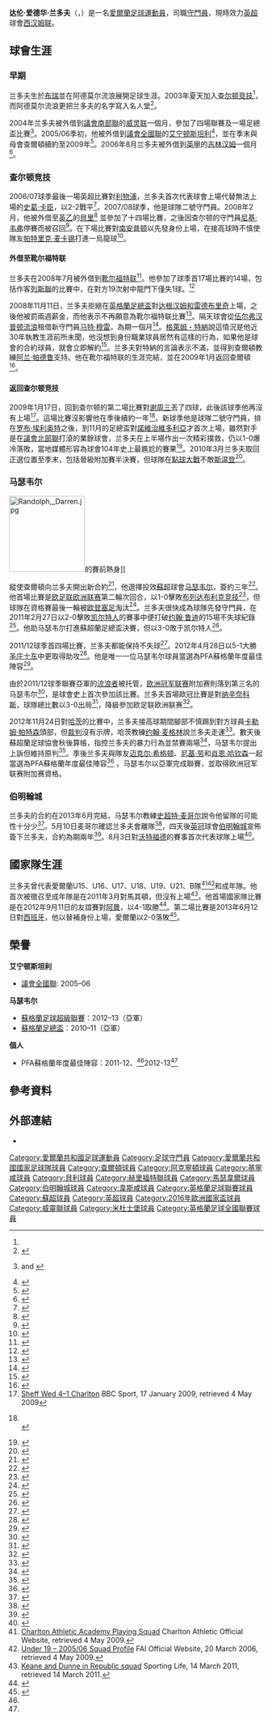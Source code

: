 {{noteTA|G1=足球|G2=英超|G3=FAcup|G4=蘇超
|T=zh-hans:达伦·兰多夫; zh-hk:戴倫·蘭杜夫;
|1=zh-hans:达伦·兰多夫; zh-hk:戴倫·蘭杜夫;
|2=zh-hans:斯科特·卡森;zh-hk:史葛·卡臣;zh-tw:史考特·卡森;
|3=zh-hans:帕特里克·麦卡锡; zh-hk:柏德列·麥卡菲;
|4=zh-hans:兰多夫; zh-hk:蘭杜夫;
|5=zh-hans:阿兰·帕杜; zh-hk:阿倫·柏祖;
}}
{{Infobox football biography
|name        = 达伦·兰多夫<br >''Darren Randolph''
|image       = FIFA WC-qualification 2014 - Austria vs Ireland 2013-09-10 - Darren Randolph 01.JPG
|image_size  = 180
|caption     = 
|fullname    = Darren Edward Randolph<ref name="Hugman2009-10 346">{{Cite book |editor=Hugman, Barry J. |title=The PFA Footballers' Who's Who 2009–10 |year=2009 |publisher=Mainstream Publishing |isbn=978-1-84596-474-0 |page=346 }}</ref>
|birth_date  = {{birth date and age|1987|5|12|df=yes}}
|birth_place = 愛爾蘭[[布瑞|布瑞]]
|height      = {{height|ft=6|in=1}}
|position    = [[守門員_(足球)|守門員]]
|currentclub = [[西汉姆联足球俱乐部|西汉姆联]]
|clubnumber  = 35
|youthyears1 = 1998–2003 |youthclubs1 =  阿德莫尔流浪
|youthyears2 = 2003–2004 |youthclubs2 = [[查尔顿竞技足球俱乐部|查尔顿竞技]]
|years1      = 2004–2010 |caps1 = 16  |goals1 = 0 |clubs1 = [[查尔顿竞技足球俱乐部|查尔顿竞技]]
|years2      = 2004      |caps2 = 4   |goals2 = 0 |clubs2 = → [[威靈聯足球會|威靈聯]]
|years3      = 2005      |caps3 = 14  |goals3 = 0 |clubs3 = → [[艾宁顿斯坦利足球俱乐部|艾宁顿斯坦利]]
|years4      = 2006      |caps4 = 3   |goals4 = 0 |clubs4 = → [[吉林汉姆足球俱乐部|吉林汉姆]]
|years5      = 2008      |caps5 = 14  |goals5 = 0 |clubs5 = → [[貝里足球俱樂部|貝里]]
|years6      = 2008      |caps6 = 13  |goals6 = 0 |clubs6 = → [[靴尔福特联足球俱乐部|靴尔福特联]]
|years7      = 2010–2013 |caps7 = 111 |goals7 = 0 |clubs7 = [[马瑟韦尔足球俱乐部|马瑟韦尔]]
|years8      = 2013–2015  |caps8 = 91  |goals8 = 0 |clubs8 = [[伯明翰足球會|伯明翰城]]
|years9      = 2015–2017     |caps9 = 28  |goals9 = 0 |clubs9 = [[西汉姆联足球俱乐部|西汉姆联]]
|years10      = 2017–2020     |caps10 = 112  |goals10 = 0 |clubs10 = [[米德尔斯堡足球俱乐部|米德尔斯堡]]
|years11      = 2020–     |caps11 = 0  |goals11 = 0 |clubs11 = [[西汉姆联足球俱乐部|西汉姆联]]
|nationalyears1 = 2003 |nationalteam1 = [[愛爾蘭17歲以下國家足球隊|愛爾蘭U17]] |nationalcaps1 = 3 |nationalgoals1 = 0
|nationalyears2 = 2004–2006 |nationalteam2 = [[愛爾蘭19歲以下國家足球隊|愛爾蘭U19]] |nationalcaps2 = 15 |nationalgoals2 = 0
|nationalyears3 = 2006–2008 |nationalteam3 = [[愛爾蘭21歲以下國家足球隊|愛爾蘭U21]] |nationalcaps3 = 8 |nationalgoals3 = 0
|nationalyears4 = 2006   |nationalteam4 = [[愛爾蘭國家足球B隊|愛爾蘭B隊]] |nationalcaps4  = 1  |nationalgoals4 = 0
|nationalyears5 = 2012–  |nationalteam5 = [[愛爾蘭國家足球隊|愛爾蘭]] |nationalcaps5 = 42 |nationalgoals5 = 0
|club-update = 17:41, 15 January 2020 (UTC)
|nationalteam-update = 17:41, 18 November 2019 (UTC)
}}

'''达伦·爱德华·兰多夫'''（{{lang-en|'''Darren Edward Randolph'''}}，{{bd|1987年|5月12日|catIdx=Randolph, Darren}}）是一名[[愛爾蘭|愛爾蘭]][[足球|足球]][[運動員|運動員]]，司職[[守門員_(足球)|守門員]]，現時效力[[英超|英超]]球會[[西汉姆联足球俱乐部|西汉姆联]]。

==球會生涯==

===早期===
兰多夫生於[[布瑞|布瑞]]並在阿德莫尔流浪展開足球生涯。2003年夏天加入[[查尔顿竞技足球俱乐部|查尔顿竞技]]<ref name="ardmorelink" />，而阿德莫尔流浪更把兰多夫的名字寫入名人堂<ref>{{cite web |title=Hall of Fame – Darren Randolph |url=http://www.ardmorerovers.com/a/hall-of-fame-28782.html |publisher=Ardmore Rovers F.C |accessdate=7 September 2013}}</ref>。

2004年兰多夫被外借到[[英格蘭足球議會南部聯賽|議會南部聯]]的[[威靈聯足球會|威灵联]]一個月，參加了四場聯賽及一場足總盃比賽<ref name=Welling>{{cite web |url=http://www.winningisnteverything.net/2004-05/stats2004-05.php |title=2004–05 Player stats |postscript=}} and {{cite web |url=http://www.winningisnteverything.net/2004-05/fixtures2004-05.php |title=2004–05 Fixture list |work=Winning Isn't Everything |accessdate=1 September 2013}}</ref>。2005/06季初，他被外借到[[英格蘭足球議會全國聯賽|議會全國聯]]的[[艾宁顿斯坦利足球俱乐部|艾宁顿斯坦利]]<ref>{{cite news |title=Stanley keeper crisis continues |url=http://news.bbc.co.uk/sport1/hi/football/teams/a/accrington_stanley/4188786.stm |publisher=BBC Sport |date=26 August 2005 |accessdate=31 July 2013}}</ref>，並在季末與母會查爾頓續約至2009年<ref>{{cite news |title=Valley View |url=http://www.thisislocallondon.co.uk/sport/sporttopstories/760995.Valley_View/ |website=This is Local London |date=15 May 2006 |accessdate=7 September 2013 |deadurl=yes |archiveurl=https://web.archive.org/web/20150411160458/http://www.thisislocallondon.co.uk/sport/sporttopstories/760995.Valley_View/ |archivedate=2015-04-11}}</ref>。2006年8月兰多夫被外借到[[英格蘭足球甲級聯賽|英甲]]的[[吉林汉姆足球俱乐部|吉林汉姆]]一個月<ref>{{cite news |title=Gills loan for Addicks goalkeeper |url=http://news.bbc.co.uk/sport1/hi/football/teams/g/gillingham/5263502.stm |publisher=BBC Sport |date=18 August 2006 |accessdate=31 July 2013}}</ref>。

===查尔顿竞技===
2006/07球季最後一場英超比賽對[[利物浦足球俱乐部|利物浦]]，兰多夫首次代表球會上場代替無法上場的[[史葛·卡臣|史葛·卡臣]]，以2-2戰平<ref>{{cite news |url=http://www.independent.ie/regionals/wicklowpeople/sport/other-sports/randolph-impresses-on-charlton-debut-27739514.html |title=Randolph impresses on Charlton debut |newspaper=Wicklow People |date=17 May 2007 |accessdate=7 September 2013}}</ref>。2007/08球季，他是球隊二號守門員。2008年2月，他被外借至[[英格蘭足球乙級聯賽|英乙]]的[[貝里足球俱樂部|貝里]]<ref>{{cite news |url=http://www.independent.ie/regionals/wicklowpeople/sport/other-sports/randolph-makes-loan-switch-to-bury-27837517.html |title=Randolph makes loan switch to Bury |newspaper=Wicklow People |date=14 February 2008 |accessdate=7 September 2013}}</ref> 並參加了十四場比賽，之後因查尔顿的守門員[[尼基·韦弗|尼基·韦弗]]停賽而被召回<ref>{{cite news |title=Sodje could miss rest of season |url=http://news.bbc.co.uk/sport1/hi/football/teams/c/charlton_athletic/7334290.stm |publisher=BBC Sport |date=7 April 2008 |accessdate=31 July 2013}}</ref>。在下場比賽對[[南安普顿足球俱乐部|南安普顿]]以先發身份上場，在接高球時不慎使隊友[[帕特里克·麦卡锡|帕特里克·麦卡锡]]打進一烏龍球<ref>{{cite news |title=Charlton 1–1 Southampton |url=http://news.bbc.co.uk/sport1/hi/football/eng_div_1/7332080.stm |publisher=BBC Sport |date=12 April 2008 |accessdate=31 July 2013 |archive-date=2008-04-14 |archive-url=https://web.archive.org/web/20080414212024/http://news.bbc.co.uk/sport1/hi/football/eng_div_1/7332080.stm |dead-url=no }}</ref>。

==== 外借至靴尔福特联 ====
兰多夫在2008年7月被外借到[[靴尔福特联足球俱乐部|靴尔福特联]]<ref>{{cite news |date=11 July 2008 |url=http://www.skysports.com/story/0,19528,11771_3806449,00.html |title=Bulls bag keeper |publisher=Sky Sports |accessdate=11 July 2008}}</ref>。他參加了球季首17場比賽的14場，包括作客[[列斯聯足球會|列斯聯]]的比賽中，在對方19次射中龍門下僅失1球。<ref>{{cite news |url=http://www.yorkshireeveningpost.co.uk/match-reports/United-pass-the-Bulls-test.4536603.jp |title=United pass the Bulls test |work=Yorkshire Evening Post |date=29 September 2008 |accessdate=4 May 2009 |archive-url=https://web.archive.org/web/20081123082400/http://www.yorkshireeveningpost.co.uk/match-reports/United-pass-the-Bulls-test.4536603.jp |archive-date=2008-11-23 |dead-url=yes }}</ref>

2008年11月11日，兰多夫拒絕在[[英格蘭足總盃|英格蘭足總盃]]對[[达根汉姆和雷德布里奇足球俱乐部|达根汉姆和雷德布里奇]]上場，之後他被罰兩週薪金，而他表示不再願意為靴尔福特联比賽<ref>{{cite news |url=http://news.bbc.co.uk/sport1/hi/football/teams/h/hereford_united/7723034.stm |title=Randolph refused to play – Turner |publisher=BBC Sport |date=11 November 2008 |accessdate=9 September 2013}}</ref>。隔天球會從[[伍尔弗汉普顿流浪足球俱乐部|伍尔弗汉普顿流浪]]租借新守門員[[马特·穆雷|马特·穆雷]]，為期一個月<ref>{{cite news |url=http://news.bbc.co.uk/sport1/hi/football/teams/h/hereford_united/7724709.stm |title=Murray heads for Hereford on loan |publisher=BBC Sport |date=12 November 2008 |accessdate=13 November 2008}}</ref>。[[格萊姆・特納|格萊姆・特納]]說這情況是他近30年執教生涯前所未聞，他沒想到身份職業球員居然有這樣的行為，如果他是球會的合約球員，就會立即解約<ref>{{cite news |url=http://www.herefordtimes.com/sport/3843900.Randolph_refused_point_blank_to_play_in_cup_tie/ |title=Randolph refused point blank to play in cup tie |author=Turner, Graham |work=Hereford Times |date=13 November 2008 |accessdate=1 September 2013}}</ref>。兰多夫對特納的言論表示不滿，並得到查爾頓教練[[阿兰·帕德鲁|阿兰·帕德鲁]]支持。他在靴尔福特联的生涯完結，並在2009年1月返回查爾頓<ref>{{cite news |title=Bulls complete three loan deals |url=http://news.bbc.co.uk/sport1/hi/football/teams/h/hereford_united/7813287.stm |publisher=BBC Sport |date=6 January 2009 |accessdate=31 July 2013 |archive-date=2009-01-27 |archive-url=https://web.archive.org/web/20090127011648/http://news.bbc.co.uk/sport1/hi/football/teams/h/hereford_united/7813287.stm |dead-url=no }}</ref>。

====返回查尔顿竞技====
2009年1月17日，回到查尔顿的第二場比賽對[[谢周三足球俱乐部|谢周三]]丟了四球，此後該球季他再沒有上場<ref>[http://news.bbc.co.uk/sport1/hi/football/eng_div_1/7815960.stm Sheff Wed 4–1 Charlton] BBC Sport, 17 January 2009, retrieved 4 May 2009</ref>。這場比賽沒影響他在季後續約一年<ref>{{cite news |title=Addicks let six players go |url=http://www1.skysports.com/football/news/11684/5365810/ |publisher=Sky Sports |date=6 June 2009 |accessdate=31 July 2013}}<br>{{cite news |title=Randolph pens Addicks extension |url=http://www1.skysports.com/football/news/11684/5464353/ |publisher=Sky Sports |date=31 July 2009 |accessdate=31 July 2013}}</ref>。新球季他是球隊二號守門員，排在[[罗布·埃利奥特|罗布·埃利奥特]]之後，到11月的足總盃對[[諾維治維多利亞足球會|諾維治維多利亞]]才首次上場，雖然對手是在[[英格蘭足球議會北部聯賽|議會北部聯]]打滾的業餘球會，兰多夫在上半場作出一次精彩撲救，仍以1-0爆冷落敗，當地媒體形容為球會104年史上最尷尬的賽果<ref>{{cite news |url=http://www.newsshopper.co.uk/sport/charlton/4727025.Northwich_stun_Addicks_in_Cup_humiliation/ |title=Northwich stun Addicks in Cup humiliation |author=Green, Paul |newspaper=News Shopper |location=Bromley |date=8 November 2009 |accessdate=7 September 2013}}</ref>。2010年3月兰多夫取回正選位置至季末，包括晉級附加賽半決賽，但球隊在[[點球大戰|點球大戰]]不敵[[斯温登足球俱乐部|斯温登]]<ref>{{cite news |url=http://news.bbc.co.uk/sport1/hi/football/eng_div_2/8682146.stm |title=Charlton 2–1 Swindon (agg 3–3) |author=Fletcher, Paul |publisher=BBC Sport |date=17 May 2010 |accessdate=9 September 2013}}</ref>。

===马瑟韦尔===
[[File:Randolph,_Darren.jpg|150px]]的賽前熱身]]

縱使查爾頓向兰多夫開出新合約<ref>{{cite news |title=Addicks to retain Randolph |url=http://www1.skysports.com/football/news/11684/6176880/ |publisher=Sky Sports |date=28 May 2010 |accessdate=31 July 2013}}</ref>，他選擇投效[[蘇格蘭足球超級聯賽|蘇超]]球會[[马瑟韦尔足球俱乐部|马瑟韦尔]]，簽約三年<ref>{{cite news |title=Charlton goalkeeper Darren Randolph joins Motherwell |url=http://news.bbc.co.uk/sport1/hi/football/teams/m/motherwell/8777563.stm |publisher=BBC Sport |date=1 July 2010 |accessdate=31 July 2013 |archive-date=2010-07-01 |archive-url=https://web.archive.org/web/20100701073757/http://news.bbc.co.uk/sport1/hi/football/teams/m/motherwell/8777563.stm |dead-url=no }}</ref>。他首場比賽是[[欧足联欧洲联赛|欧足联欧洲联赛]]第二輪次回合，以1-0擊敗[[布列达布利克竞技俱乐部|布列达布利克竞技]]<ref>{{cite news |title=Europa League: Motherwell 1 Breidablik 0 |url=http://www.dailyrecord.co.uk/sport/football/europa-league-motherwell-1-breidablik-1064425 |author=McDermott, Scott |newspaper=Daily Record |date=15 July 2010 |accessdate=2 September 2013}}</ref>，但球隊在資格賽最後一輪被[[欧登塞足球俱乐部|欧登塞足]]淘汰<ref>{{cite news |title=Motherwell complain over missiles thrown at Randolph |url=http://news.bbc.co.uk/sport1/hi/football/teams/m/motherwell/8930005.stm |publisher=BBC Sport |date=19 August 2010 |accessdate=31 July 2013}}</ref>。兰多夫很快成為球隊先發守門員，在2011年2月27日以2-0擊敗[[凯尔特人足球俱乐部|凯尔特人]]的賽事中便打破[[约翰·鲁迪|约翰·鲁迪]]的15場不失球紀錄<ref>{{cite news |url=http://www.telegraph.co.uk/sport/football/teams/motherwell/8521446/Darren-Randolph-pressure-is-all-on-Celtic-against-Motherwell-in-Scottish-Cup-final.html |title=Darren Randolph: pressure is all on Celtic against Motherwell in Scottish Cup final |author=Forsyth, Roddy |newspaper=Daily Telegraph |date=18 May 2011 |accessdate=7 September 2013}}</ref>。他助马瑟韦尔打進蘇超蘭足總盃決賽，但以3-0敗于凯尔特人<ref>{{cite news |title=Scottish Cup Final: Motherwell keeper Darren Randolph bemoans lady luck as Steelmen crash to defeat |url=http://www.dailyrecord.co.uk/sport/football/scottish-cup-final-motherwell-keeper-1103695 |author=Parks, Gordon |newspaper=Daily Record |date=23 May 2011 |accessdate=7 September 2013}}</ref>。

2011/12球季首四場比賽，兰多夫都能保持不失球<ref name=sb1112>{{cite web |url=http://www.soccerbase.com/players/player.sd?player_id=41744&season_id=141 |title=Games played by Darren Randolph in 2011/2012 |work=Soccerbase |publisher=Centurycomm |accessdate=1 September 2013}}</ref>。2012年4月28日以5-1大勝[[圣庄士东足球俱乐部|圣庄士东]]中更取得助攻<ref>{{cite news |url=http://www.bbc.co.uk/sport/0/football/17796092 |title=Motherwell 5–1 St Johnstone |publisher=BBC Sport |date=28 April 2012 |accessdate=7 September 2013}}</ref>。他是唯一一位马瑟韦尔球員當選為PFA蘇格蘭年度最佳陣容<ref name=PFA1112>{{cite web |title=PFA Scotland SPL Team of the Year |author=Ross, Jack |url=http://pfascotland.co.uk/2012/news/pfa-scotland-spl-team-of-the-year/ |publisher=PFA Scotland |date=4 May 2012 |accessdate=1 September 2013 |archive-date=2016-03-31 |archive-url=https://web.archive.org/web/20160331002054/http://pfascotland.co.uk/2012/news/pfa-scotland-spl-team-of-the-year/ |dead-url=yes }}</ref>。

由於2011/12球季聯賽亞軍的[[流浪者足球俱乐部|流浪者]]被托管，[[欧洲冠军联赛|欧洲冠军联赛]]附加赛則落到第三名的马瑟韦尔<ref>{{cite news |url=http://www.dailymail.co.uk/sport/football/article-2138690/Motherwell-qualify-Champions-League.html |title=Motherwell in the Champions League! McCall delight as Scottish underdogs join Europe's top table |author=Greechan, John |newspaper=Daily Mail |date=3 May 2012 |accessdate=7 September 2013}}</ref>，是球會史上首次參加該比賽。兰多夫首場歐冠比賽是對[[纳辛奈科斯足球俱乐部|纳辛奈科斯]]，球隊總比數以3-0出局<ref>{{cite news |title=Greek tragedy: Motherwell bow out of Champions League at first hurdle |url=http://www.dailyrecord.co.uk/sport/football/football-match-reports/champions-league-qualifier-panathinaikos-3-1239255 |newspaper=Daily Record |date=8 August 2012 |accessdate=7 September 2013}}</ref>，降級參加欧足联欧洲联赛<ref name=Soccerway>{{cite web |url=http://uk.soccerway.com/players/darren-randolph/5301/ |title=D. Randolph |website=Soccerway |publisher=Global Sports Media |accessdate=7 September 2013}}</ref>。

2012年11月24日對[[哈茨足球俱乐部|哈茨]]的比賽中，兰多夫接高球期間腳部不慎踢到對方球員[[卡勒姆·帕特森|卡勒姆·帕特森]]頭部，但[[裁判_(足球)|裁判]]沒有示牌，哈茨教練[[约翰·麦格林|约翰·麦格林]]說兰多夫走運<ref>{{cite news |title=John McGlynn Darren Randolph lucky to avoid red card |url=http://www1.skysports.com/football/news/11095/8277392/ |publisher=Sky Sports |date=25 November 2012 |accessdate=31 July 2013}}</ref>。數天後蘇超蘭足球協會秋後算帳，指控兰多夫的暴力行為並禁賽兩場<ref>{{cite news |title=Motherwell keeper Darren Randolph faces ban over challenge |url=http://www.bbc.co.uk/sport/0/football/20511803 |publisher=BBC Sport |date=27 November 2012 |accessdate=31 July 2013}}</ref>，马瑟韦尔提出上訴但維持原判<ref>{{cite news |title=Motherwell goalkeeper Darren Randolph two-match ban upheld |url=http://www.bbc.co.uk/sport/0/football/20524028 |publisher=BBC Sport |date=29 November 2012 |accessdate=31 July 2013}}</ref>。季後兰多夫與隊友[[迈克尔·希格顿|迈克尔·希格顿]]、[[尼基·劳|尼基·劳]]和[[肖恩·哈钦森|肖恩·哈钦森]]一起當選為PFA蘇格蘭年度最佳陣容<ref name=PFA1213>{{cite web |title=PFA Scotland Teams of the Year |url=http://pfascotland.co.uk/2013/news/pfa-scotland-teams-of-the-year/ |author=Ross, Jack |publisher=PFA Scotland |date=2 May 2013 |accessdate=1 September 2013 |archive-date=2016-03-30 |archive-url=https://web.archive.org/web/20160330175004/http://pfascotland.co.uk/2013/news/pfa-scotland-teams-of-the-year/ |dead-url=no }}</ref> 。马瑟韦尔以亞軍完成聯賽，並取得欧洲冠军联赛附加赛資格。

===伯明翰城===
兰多夫的合約在2013年6月完結，马瑟韦尔教練[[史超特·麦哥尔|史超特·麦哥尔]]說令他留隊的可能性十分少<ref>{{cite news |title=Stuart McCall braced for Darren Randolph's Motherwell departure |url=http://www.bbc.co.uk/sport/0/football/22210358 |publisher=BBC Sport |date=18 April 2013 |accessdate=31 July 2013}}</ref>。5月10日麦哥尔確認兰多夫會離隊<ref>{{cite news |title=Stuart McCall confirms Nicky Law and Darren Randolph are heading for Motherwell exit |url=http://www.dailyrecord.co.uk/sport/football/football-news/stuart-mccall-confirms-nicky-law-1880803 |newspaper=Daily Record |date=10 May 2013 |accessdate=31 July 2013}}</ref>，四天後[[英格蘭足球冠軍聯賽|英冠]]球會[[伯明翰足球會|伯明翰城]]宣佈簽下兰多夫，合約為期兩年<ref>{{cite news |url=http://www.bbc.co.uk/sport/0/football/22530624 |title=Darren Randolph: Birmingham City sign Motherwell keeper |publisher=BBC Sport|date=14 May 2013 |accessdate=7 September 2013}}</ref>。8月3日對[[沃特福德足球俱乐部|沃特福德]]的賽事首次代表球隊上場<ref name=sb1314>{{cite web |url=http://www.soccerbase.com/players/player.sd?player_id=41744&season_id=143 |title=Games played by Darren Randolph in 2013/2014 |work=Soccerbase |publisher=Centurycomm |accessdate=17 March 2014}}</ref>。

==國家隊生涯==
兰多夫曾代表愛爾蘭U15、U16、U17、U18、U19、U21、B隊<ref name="ardmorelink">[http://www.cafc.co.uk/AcademyPlayerDisplay.ink?skip=13&season=2004/2005 Charlton Athletic Academy Playing Squad]{{dead link|date=十月 2017 |bot=InternetArchiveBot }} Charlton Athletic Official Website, retrieved 4 May 2009.</ref><ref>[http://www.fai.ie/index.php?option=com_content&task=view&id=62 Under 19 – 2005/06 Squad Profile] {{Wayback|url=http://www.fai.ie/index.php?option=com_content&task=view&id=62 |date=20090201014110 }} FAI Official Website, 20 March 2006, retrieved 4 May 2009.</ref>和成年隊。他首次被徵召至成年隊是在2011年3月對馬其頓，但沒有上場<ref>[http://www.sportinglife.com/football/news/story_get.cgi?STORY_NAME=soccer/11/03/14/SOCCER_Republic.html&TEAMHD=soccer&BID=165 Keane and Dunne in Republic squad] {{webarchive|url=https://web.archive.org/web/20110629174305/http://www.sportinglife.com/football/news/story_get.cgi?STORY_NAME=soccer%2F11%2F03%2F14%2FSOCCER_Republic.html&TEAMHD=soccer&BID=165 |date=2011-06-29 }} Sporting Life, 14 March 2011, retrieved 14 March 2011.</ref>。他首場國家隊比賽是在2012年9月11日的友誼賽對[[阿曼|阿曼]]，以4-1取勝<ref>{{cite web|url= http://www.dailymail.co.uk/sport/football/article-2201809/Republic-Ireland-4-Oman-1-Easy-win-Giovanni-Trapattoni.html|title=Republic of Ireland 4 Oman 1: Easy for Trap as experimental side coast to victory|date=11 September 2012|work=Daily Mail|accessdate=15 May 2013 }}</ref>。第二場比賽是2013年6月12日對[[西班牙|西班牙]]，他以替補身份上場，愛爾蘭以2-0落敗<ref>{{cite news |url=http://www.independent.ie/sport/soccer/spain-see-off-brave-ireland-29339353.html |title=Spain see off brave Ireland |author=McDonnell, Daniel |newspaper=Irish Independent |date=12 June 2013 |accessdate=12 June 2013}}</ref>。

==榮譽==
'''艾宁顿斯坦利'''
*[[英格蘭足球議會全國聯賽|議會全國聯]]: 2005–06
'''马瑟韦尔'''
*[[蘇格蘭足球超級聯賽|蘇格蘭足球超級聯賽]]：2012–13（亞軍）
*[[蘇格蘭足總盃|蘇格蘭足總盃]]：2010–11（亞軍）

'''個人'''
*PFA蘇格蘭年度最佳陣容：2011-12、<ref name=PFA1112/>2012-13<ref name=PFA1213/>

==參考資料==
{{Reflist|2}}

==外部連結==
*{{soccerbase|41744|达伦·兰多夫}}

{{韋斯咸球員名單}} 
{{2016年歐洲國家盃愛爾蘭參賽名單}}

{{DEFAULTSORT:Randolph, Darren}}
[[Category:愛爾蘭共和國足球運動員|Category:愛爾蘭共和國足球運動員]] 
[[Category:足球守門員|Category:足球守門員]]
[[Category:愛爾蘭共和國國家足球隊球員|Category:愛爾蘭共和國國家足球隊球員]]
[[Category:查爾頓球員|Category:查爾頓球員]]
[[Category:阿克寧頓球員|Category:阿克寧頓球員]]
[[Category:基寧咸球員|Category:基寧咸球員]]
[[Category:貝利球員|Category:貝利球員]]
[[Category:赫里福特聯球員|Category:赫里福特聯球員]]
[[Category:馬瑟韋爾球員|Category:馬瑟韋爾球員]]
[[Category:伯明翰城球員|Category:伯明翰城球員]]
[[Category:韋斯咸球員|Category:韋斯咸球員]] 
[[Category:英格蘭足球聯賽球員|Category:英格蘭足球聯賽球員]]
[[Category:蘇超球員|Category:蘇超球員]]
[[Category:英超球員|Category:英超球員]]
[[Category:2016年歐洲國家盃球員|Category:2016年歐洲國家盃球員]]
[[Category:威靈聯球員|Category:威靈聯球員]]
[[Category:米杜士堡球員|Category:米杜士堡球員]]
[[Category:英格蘭足球全國聯賽球員|Category:英格蘭足球全國聯賽球員]]